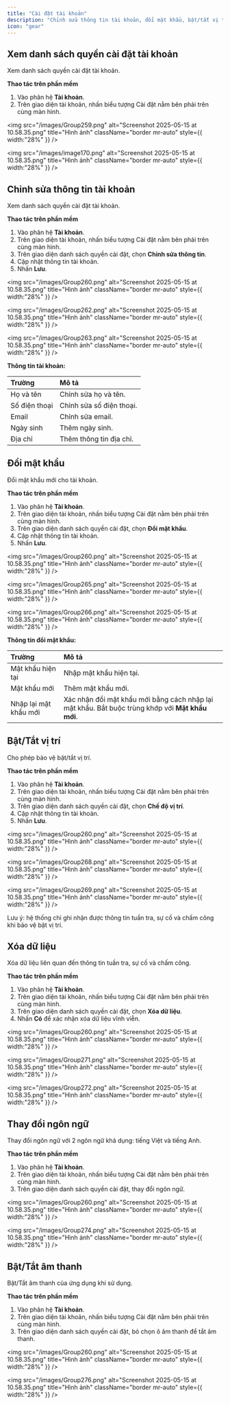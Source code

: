 ```yaml
---
title: "Cài đặt tài khoản"
description: "Chỉnh sửa thông tin tài khoản, đổi mật khẩu, bật/tắt vị trí, xóa dữ liệu, thay đổi ngôn ngữ và bật/tắt âm thanh."
icon: "gear"
---
```


## Xem danh sách quyền cài đặt tài khoản

Xem danh sách quyền cài đặt tài khoản.

**Thao tác trên phần mềm**

1. Vào phân hệ **Tài khoản**.
2. Trên giao diện tài khoản, nhấn biểu tượng Cài đặt nằm bên phải trên cùng màn hình.

<img
  src="/images/Group259.png"
  alt="Screenshot 2025-05-15 at 10.58.35.png"
  title="Hình ảnh"
  className="border mr-auto"
  style={{ width:"28%" }}
/>

<img
  src="/images/image170.png"
  alt="Screenshot 2025-05-15 at 10.58.35.png"
  title="Hình ảnh"
  className="border mr-auto"
  style={{ width:"28%" }}
/>

## Chỉnh sửa thông tin tài khoản

Xem danh sách quyền cài đặt tài khoản.

**Thao tác trên phần mềm**

1. Vào phân hệ **Tài khoản**.
2. Trên giao diện tài khoản, nhấn biểu tượng Cài đặt nằm bên phải trên cùng màn hình.
3. Trên giao diện danh sách quyền cài đặt, chọn **Chỉnh sửa thông tin**.
4. Cập nhật thông tin tài khoản.
5. Nhấn **Lưu**.

<img
  src="/images/Group260.png"
  alt="Screenshot 2025-05-15 at 10.58.35.png"
  title="Hình ảnh"
  className="border mr-auto"
  style={{ width:"28%" }}
/>

<img
  src="/images/Group262.png"
  alt="Screenshot 2025-05-15 at 10.58.35.png"
  title="Hình ảnh"
  className="border mr-auto"
  style={{ width:"28%" }}
/>

<img
  src="/images/Group263.png"
  alt="Screenshot 2025-05-15 at 10.58.35.png"
  title="Hình ảnh"
  className="border mr-auto"
  style={{ width:"28%" }}
/>

**Thông tin tài khoản:**

| Trường        | Mô tả                    |
| :------------ | :----------------------- |
| Họ và tên     | Chỉnh sửa họ và tên.     |
| Số điện thoại | Chỉnh sửa số điện thoại. |
| Email         | Chỉnh sửa email.         |
| Ngày sinh     | Thêm ngày sinh.          |
| Địa chỉ       | Thêm thông tin địa chỉ.  |

## Đổi mật khẩu

Đổi mật khẩu mới cho tài khoản.

**Thao tác trên phần mềm**

1. Vào phân hệ **Tài khoản**.
2. Trên giao diện tài khoản, nhấn biểu tượng Cài đặt nằm bên phải trên cùng màn hình.
3. Trên giao diện danh sách quyền cài đặt, chọn **Đổi mật khẩu**.
4. Cập nhật thông tin tài khoản.
5. Nhấn **Lưu**.

<img
  src="/images/Group260.png"
  alt="Screenshot 2025-05-15 at 10.58.35.png"
  title="Hình ảnh"
  className="border mr-auto"
  style={{ width:"28%" }}
/>

<img
  src="/images/Group265.png"
  alt="Screenshot 2025-05-15 at 10.58.35.png"
  title="Hình ảnh"
  className="border mr-auto"
  style={{ width:"28%" }}
/>

<img
  src="/images/Group266.png"
  alt="Screenshot 2025-05-15 at 10.58.35.png"
  title="Hình ảnh"
  className="border mr-auto"
  style={{ width:"28%" }}
/>

**Thông tin đổi mật khẩu:**

| Trường                | Mô tả                                                                                            |
| :-------------------- | :----------------------------------------------------------------------------------------------- |
| Mật khẩu hiện tại     | Nhập mật khẩu hiện tại.                                                                          |
| Mật khẩu mới          | Thêm mật khẩu mới.                                                                               |
| Nhập lại mật khẩu mới | Xác nhận đổi mật khẩu mới bằng cách nhập lại mật khẩu. Bắt buộc trùng khớp với **Mật khẩu mới**. |

## Bật/Tắt vị trí

Cho phép bảo vệ bật/tắt vị trí.

**Thao tác trên phần mềm**

1. Vào phân hệ **Tài khoản**.
2. Trên giao diện tài khoản, nhấn biểu tượng Cài đặt nằm bên phải trên cùng màn hình.
3. Trên giao diện danh sách quyền cài đặt, chọn **Chế độ vị trí**.
4. Cập nhật thông tin tài khoản.
5. Nhấn **Lưu**.

<img
  src="/images/Group260.png"
  alt="Screenshot 2025-05-15 at 10.58.35.png"
  title="Hình ảnh"
  className="border mr-auto"
  style={{ width:"28%" }}
/>

<img
  src="/images/Group268.png"
  alt="Screenshot 2025-05-15 at 10.58.35.png"
  title="Hình ảnh"
  className="border mr-auto"
  style={{ width:"28%" }}
/>

<img
  src="/images/Group269.png"
  alt="Screenshot 2025-05-15 at 10.58.35.png"
  title="Hình ảnh"
  className="border mr-auto"
  style={{ width:"28%" }}
/>

<Info>
  Lưu ý: hệ thống chỉ ghi nhận được thông tin tuần tra, sự cố và chấm công khi bảo vệ bật vị trí.
</Info>

## Xóa dữ liệu

Xóa dữ liệu liên quan đến thông tin tuần tra, sự cố và chấm công.

**Thao tác trên phần mềm**

1. Vào phân hệ **Tài khoản**.
2. Trên giao diện tài khoản, nhấn biểu tượng Cài đặt nằm bên phải trên cùng màn hình.
3. Trên giao diện danh sách quyền cài đặt, chọn **Xóa dữ liệu**.
4. Nhấn **Có** để xác nhận xóa dữ liệu vĩnh viễn.

<img
  src="/images/Group260.png"
  alt="Screenshot 2025-05-15 at 10.58.35.png"
  title="Hình ảnh"
  className="border mr-auto"
  style={{ width:"28%" }}
/>

<img
  src="/images/Group271.png"
  alt="Screenshot 2025-05-15 at 10.58.35.png"
  title="Hình ảnh"
  className="border mr-auto"
  style={{ width:"28%" }}
/>

<img
  src="/images/Group272.png"
  alt="Screenshot 2025-05-15 at 10.58.35.png"
  title="Hình ảnh"
  className="border mr-auto"
  style={{ width:"28%" }}
/>

## Thay đổi ngôn ngữ

Thay đổi ngôn ngữ với 2 ngôn ngữ khả dụng: tiếng Việt và tiếng Anh.

**Thao tác trên phần mềm**

1. Vào phân hệ **Tài khoản**.
2. Trên giao diện tài khoản, nhấn biểu tượng Cài đặt nằm bên phải trên cùng màn hình.
3. Trên giao diện danh sách quyền cài đặt, thay đổi ngôn ngữ.

<img
  src="/images/Group260.png"
  alt="Screenshot 2025-05-15 at 10.58.35.png"
  title="Hình ảnh"
  className="border mr-auto"
  style={{ width:"28%" }}
/>

<img
  src="/images/Group274.png"
  alt="Screenshot 2025-05-15 at 10.58.35.png"
  title="Hình ảnh"
  className="border mr-auto"
  style={{ width:"28%" }}
/>

## Bật/Tắt âm thanh

Bật/Tắt âm thanh của ứng dụng khi sử dụng.

**Thao tác trên phần mềm**

1. Vào phân hệ **Tài khoản**.
2. Trên giao diện tài khoản, nhấn biểu tượng Cài đặt nằm bên phải trên cùng màn hình.
3. Trên giao diện danh sách quyền cài đặt, bỏ chọn ô âm thanh để tắt âm thanh.

<img
  src="/images/Group260.png"
  alt="Screenshot 2025-05-15 at 10.58.35.png"
  title="Hình ảnh"
  className="border mr-auto"
  style={{ width:"28%" }}
/>

<img
  src="/images/Group276.png"
  alt="Screenshot 2025-05-15 at 10.58.35.png"
  title="Hình ảnh"
  className="border mr-auto"
  style={{ width:"28%" }}
/>